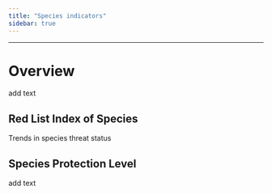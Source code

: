 ```yaml
---
title: "Species indicators"
sidebar: true
---
```


------------------------------------------------------------------------

# Overview

add text

## Red List Index of Species

Trends in species threat status

## Species Protection Level

add text

